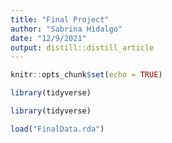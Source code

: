 ```yaml
---
title: "Final Project"
author: "Sabrina Hidalgo"
date: "12/9/2021"
output: distill::distill_article
---
```


```r
knitr::opts_chunk$set(echo = TRUE)
```

```r
library(tidyverse)
```

```r
library(tidyverse)

load("FinalData.rda")
```













